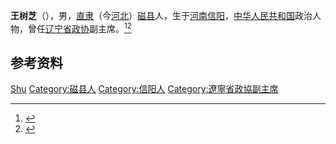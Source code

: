 '''王树芝'''（{{bd|1920年|}}），男，[[直隶|直隶]]（今[[河北|河北]]）[[磁县|磁县]]人，生于[[河南|河南]][[信阳|信阳]]，[[中华人民共和国|中华人民共和国]]政治人物，曾任[[辽宁省政协|辽宁省政协]]副主席。<ref>{{cite book|title=中囯人名大辞典·当代人物卷|author=廖盖隆等编|year=1990|publisher=上海辞书出版社|location=上海|page=}}</ref><ref>{{Cite book|title=中华人民共和国职官志|author=何虎生, 李耀东, 向常福主编|publisher=中国社会出版社|year=2003|isbn=9787800883934|location=北京|pages=}}</ref>

== 参考资料 ==
{{reflist}}

{{中国人物小作品}}

{{Authority control}}
{{DEFAULTSORT:Wang王}}
[[Category:王姓|Shu]]
[[Category:磁县人|Category:磁县人]]
[[Category:信阳人|Category:信阳人]]
[[Category:遼寧省政協副主席|Category:遼寧省政協副主席]]
